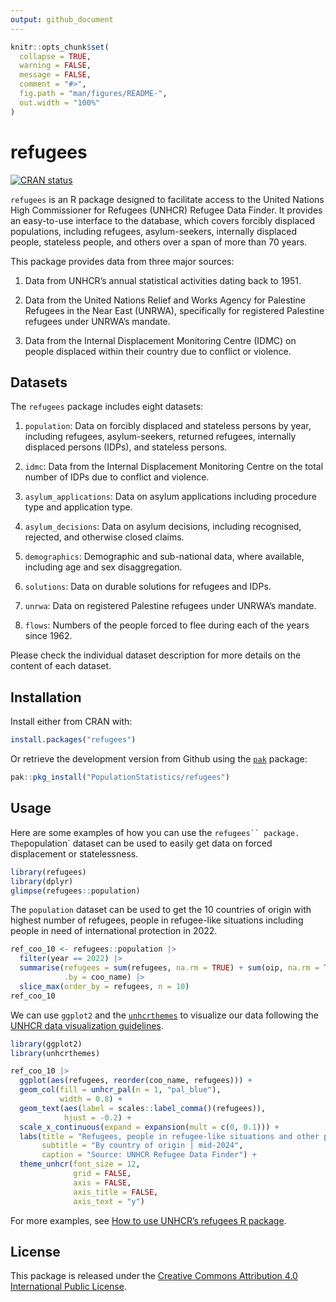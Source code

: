 ```yaml
---
output: github_document
---
```


```r
knitr::opts_chunk$set(
  collapse = TRUE,
  warning = FALSE,
  message = FALSE,
  comment = "#>",
  fig.path = "man/figures/README-",
  out.width = "100%"
)
```

# refugees

[![CRAN status](https://www.r-pkg.org/badges/version/refugees)](https://cran.r-project.org/package=refugees)

`refugees` is an R package designed to facilitate access to the United Nations High Commissioner for Refugees (UNHCR) Refugee Data Finder. It provides an easy-to-use interface to the database, which covers forcibly displaced populations, including refugees, asylum-seekers, internally displaced people, stateless people, and others over a span of more than 70 years.

This package provides data from three major sources:

1. Data from UNHCR's annual statistical activities dating back to 1951.

2. Data from the United Nations Relief and Works Agency for Palestine Refugees in the Near East (UNRWA), specifically for registered Palestine refugees under UNRWA’s mandate.

3. Data from the Internal Displacement Monitoring Centre (IDMC) on people displaced within their country due to conflict or violence.

## Datasets

The `refugees` package includes eight datasets:

1. `population`: Data on forcibly displaced and stateless persons by year, including refugees, asylum-seekers, returned refugees, internally displaced persons (IDPs), and stateless persons.

2. `idmc`: Data from the Internal Displacement Monitoring Centre on the total number of IDPs due to conflict and violence.

3. `asylum_applications`: Data on asylum applications including procedure type and application type.

4. `asylum_decisions`: Data on asylum decisions, including recognised, rejected, and otherwise closed claims.

5. `demographics`: Demographic and sub-national data, where available, including age and sex disaggregation.

6. `solutions`: Data on durable solutions for refugees and IDPs.

7. `unrwa`: Data on registered Palestine refugees under UNRWA’s mandate.

8. `flows`: Numbers of the people forced to flee during each of the years since 1962.

Please check the individual dataset description for more details on the content of each dataset.

## Installation

Install either from CRAN with:

```r
install.packages("refugees")
```

Or retrieve the development version from Github using the [`pak`](https://pak.r-lib.org/) package:

```r
pak::pkg_install("PopulationStatistics/refugees")
```

## Usage

Here are some examples of how you can use the `refugees`` package. The `population` dataset can be used to easily get data on forced displacement or statelessness.

```r
library(refugees)
library(dplyr)
glimpse(refugees::population)
```

The `population` dataset can be used to get the 10 countries of origin with highest number of refugees, people in refugee-like situations including people in need of international protection in 2022.

```r
ref_coo_10 <- refugees::population |>
  filter(year == 2022) |>
  summarise(refugees = sum(refugees, na.rm = TRUE) + sum(oip, na.rm = TRUE),
            .by = coo_name) |>
  slice_max(order_by = refugees, n = 10)
ref_coo_10
```

We can use `ggplot2` and the [`unhcrthemes`](https://github.com/unhcr-dataviz/unhcrthemes) to visualize our data following the [UNHCR data visualization guidelines](https://dataviz.unhcr.org/).

```r
library(ggplot2)
library(unhcrthemes)

ref_coo_10 |>
  ggplot(aes(refugees, reorder(coo_name, refugees))) +
  geom_col(fill = unhcr_pal(n = 1, "pal_blue"),
           width = 0.8) +
  geom_text(aes(label = scales::label_comma()(refugees)),
            hjust = -0.2) +
  scale_x_continuous(expand = expansion(mult = c(0, 0.1))) +
  labs(title = "Refugees, people in refugee-like situations and other people in need of international protection",
       subtitle = "By country of origin | mid-2024",
       caption = "Source: UNHCR Refugee Data Finder") +
  theme_unhcr(font_size = 12,
              grid = FALSE,
              axis = FALSE,
              axis_title = FALSE,
              axis_text = "y")
```

For more examples, see [How to use UNHCR’s refugees R package](https://www.unhcr.org/refugee-statistics/insights/explainers/refugees-r-package.html).

## License

This package is released under the [Creative Commons Attribution 4.0 International Public License](https://creativecommons.org/licenses/by/4.0/).
